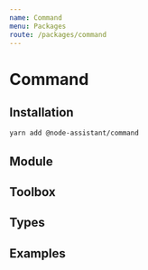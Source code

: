 ```yaml
---
name: Command
menu: Packages
route: /packages/command
---
```


# Command

<!-- About -->

## Installation

```bash
yarn add @node-assistant/command
```

## Module

## Toolbox

## Types

## Examples
